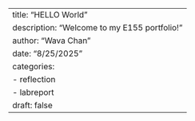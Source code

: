 ---
title: "HELLO World"
description: "Welcome to my E155 portfolio!"
author: "Wava Chan"
date: "8/25/2025"
categories:
  - reflection
  - labreport
draft: false
---